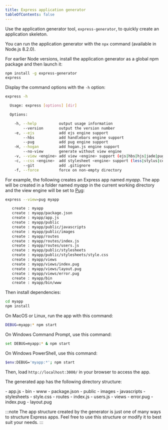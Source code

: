 ```yaml
---
title: Express application generator
tableOfContents: false
---
```



Use the application generator tool, `express-generator`, to quickly create an application skeleton.

You can run the application generator with the `npx` command (available in Node.js 8.2.0).

<PackageManagerCommand npx="express-generator" />

For earlier Node versions, install the application generator as a global npm package and then launch it:

```bash
npm install -g express-generator
express
```

Display the command options with the `-h` option:

```bash
express -h

  Usage: express [options] [dir]

  Options:

    -h, --help          output usage information
        --version       output the version number
    -e, --ejs           add ejs engine support
        --hbs           add handlebars engine support
        --pug           add pug engine support
    -H, --hogan         add hogan.js engine support
        --no-view       generate without view engine
    -v, --view <engine> add view <engine> support (ejs|hbs|hjs|jade|pug|twig|vash) (defaults to jade)
    -c, --css <engine>  add stylesheet <engine> support (less|stylus|compass|sass) (defaults to plain css)
        --git           add .gitignore
    -f, --force         force on non-empty directory
```

For example, the following creates an Express app named _myapp_. The app will be created in a folder named _myapp_ in the current working directory and the view engine will be set to <a href="https://pugjs.org/" target="_blank" title="Pug documentation">Pug</a>:

```bash
express --view=pug myapp

   create : myapp
   create : myapp/package.json
   create : myapp/app.js
   create : myapp/public
   create : myapp/public/javascripts
   create : myapp/public/images
   create : myapp/routes
   create : myapp/routes/index.js
   create : myapp/routes/users.js
   create : myapp/public/stylesheets
   create : myapp/public/stylesheets/style.css
   create : myapp/views
   create : myapp/views/index.pug
   create : myapp/views/layout.pug
   create : myapp/views/error.pug
   create : myapp/bin
   create : myapp/bin/www
```

Then install dependencies:

```bash
cd myapp
npm install
```

On MacOS or Linux, run the app with this command:

```bash
DEBUG=myapp:* npm start
```

On Windows Command Prompt, use this command:

```bash
set DEBUG=myapp:* & npm start
```

On Windows PowerShell, use this command:

```bash
$env:DEBUG='myapp:*'; npm start
```

Then, load `http://localhost:3000/` in your browser to access the app.

The generated app has the following directory structure:

<FileTree>
  - app.js - bin - www - package.json - public - images - javascripts -
  stylesheets - style.css - routes - index.js - users.js - views - error.pug -
  index.pug - layout.pug
</FileTree>

:::note
  The app structure created by the generator is just one of many ways to
  structure Express apps. Feel free to use this structure or modify it to best
  suit your needs.
:::